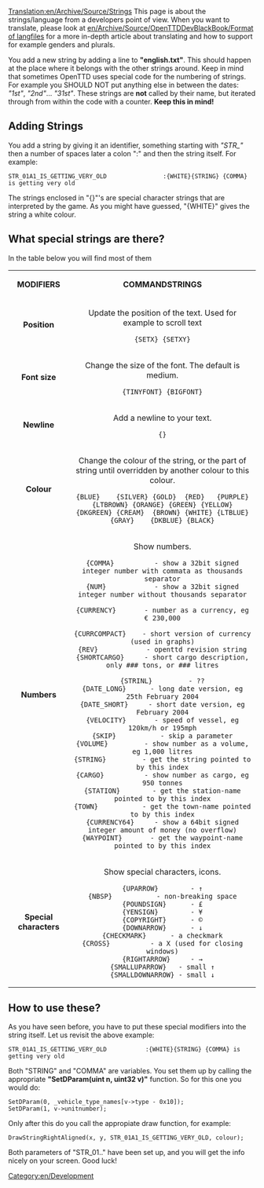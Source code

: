 [[Translation:en/Archive/Source/Strings]]
[[Category:en/Development]]
This page is about the strings/language from a developers point of view. When you want to translate, please look at [[en/Archive/Source/OpenTTDDevBlackBook/Format of langfiles]] for a more in-depth article about translating and how to support for example genders and plurals.

You add a new string by adding a line to '''"english.txt"'''. This should happen at the place where it belongs with the other strings around. Keep in mind that sometimes OpenTTD uses special code for the numbering of strings. For example you SHOULD NOT put anything else in between the dates: ''"1st"'', ''"2nd"''... ''"31st"''. These strings are '''not''' called by their name, but iterated through from within the code with a counter. '''Keep this in mind!'''

==Adding Strings==
You add a string by giving it an identifier, something starting with ''"STR_"'' then a number of spaces later a colon ":" and then the string itself. For example:
<pre>STR_01A1_IS_GETTING_VERY_OLD                :{WHITE}{STRING} {COMMA} is getting very old</pre>
The strings enclosed in "{}"'s are special character strings that are interpreted by the game. As you might have guessed, "{WHITE}" gives the string a white colour.

==What special strings are there?==
In the table below you will find most of them
{|
|align=center | '''MODIFIERS''' ||align=center | '''COMMANDSTRINGS'''
|-
| '''Position''' || Update the position of the text. Used for example to scroll text<pre>{SETX} {SETXY}</pre>
|-
| '''Font size''' || Change the size of the font. The default is medium.<pre>{TINYFONT} {BIGFONT}</pre>
|-
| '''Newline''' || Add a newline to your text.<pre>{}</pre>
|-
| '''Colour''' || Change the colour of the string, or the part of string until overridden by another colour to this colour.<pre>{BLUE}    {SILVER} {GOLD}  {RED}   {PURPLE} {LTBROWN} {ORANGE} {GREEN} {YELLOW}
{DKGREEN} {CREAM}  {BROWN} {WHITE} {LTBLUE} {GRAY}    {DKBLUE} {BLACK}</pre>
|-
| '''Numbers''' || Show numbers.
<pre>
{COMMA}          - show a 32bit signed integer number with commata as thousands separator
{NUM}            - show a 32bit signed integer number without thousands separator

{CURRENCY}       - number as a currency, eg € 230,000

{CURRCOMPACT}    - short version of currency (used in graphs)
{REV}            - openttd revision string
{SHORTCARGO}     - short cargo description, only ### tons, or ### litres

{STRINL}         - ??
{DATE_LONG}      - long date version, eg 25th February 2004
{DATE_SHORT}     - short date version, eg February 2004
{VELOCITY}       - speed of vessel, eg 120km/h or 195mph
{SKIP}           - skip a parameter
{VOLUME}         - show number as a volume, eg 1,000 litres
{STRING}         - get the string pointed to by this index
{CARGO}          - show number as cargo, eg 950 tonnes
{STATION}        - get the station-name pointed to by this index
{TOWN}           - get the town-name pointed to by this index
{CURRENCY64}     - show a 64bit signed integer amount of money (no overflow)
{WAYPOINT}       - get the waypoint-name pointed to by this index
</pre>
|-
| '''Special characters''' || Show special characters, icons.
<pre>
{UPARROW}        - ↑
{NBSP}           - non-breaking space
{POUNDSIGN}      - £
{YENSIGN}        - ¥
{COPYRIGHT}      - ©
{DOWNARROW}      - ↓
{CHECKMARK}      - a checkmark
{CROSS}          - a X (used for closing windows)
{RIGHTARROW}     - →
{SMALLUPARROW}   - small ↑
{SMALLDOWNARROW} - small ↓
</pre>
|}

==How to use these?==
As you have seen before, you have to put these special modifiers into the string itself. Let us revisit the above example:
<pre>STR_01A1_IS_GETTING_VERY_OLD			:{WHITE}{STRING} {COMMA} is getting very old</pre>
Both "STRING" and "COMMA" are variables. You set them up by calling the appropriate '''"SetDParam(uint n, uint32 v)"''' function. So for this one you would do:
<pre>SetDParam(0, _vehicle_type_names[v->type - 0x10]);
SetDParam(1, v->unitnumber);</pre>
Only after this do you call the appropiate draw function, for example:
<pre>DrawStringRightAligned(x, y, STR_01A1_IS_GETTING_VERY_OLD, colour);</pre>
Both parameters of "STR_01.." have been set up, and you will get the info nicely on your screen. Good luck!